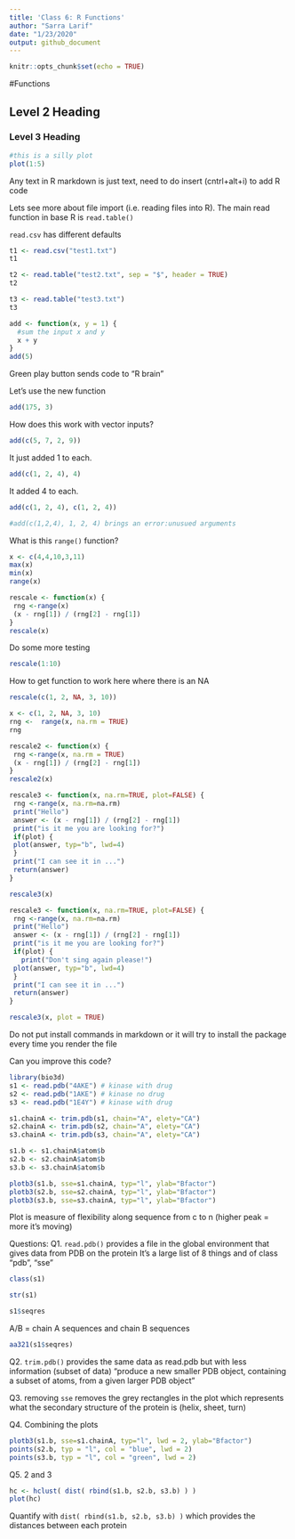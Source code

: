 ```yaml
---
title: 'Class 6: R Functions'
author: "Sarra Larif"
date: "1/23/2020"
output: github_document
---
```


```r
knitr::opts_chunk$set(echo = TRUE)
```

#Functions

## Level 2 Heading

### Level 3 Heading

```r
#this is a silly plot
plot(1:5)
```
Any text in R markdown is just text, need to do insert (cntrl+alt+i) to add R code

Lets see more about file import (i.e. reading files into R). The main read function in base R is `read.table()`

`read.csv` has different defaults 

```r
t1 <- read.csv("test1.txt")
t1
```

```r
t2 <- read.table("test2.txt", sep = "$", header = TRUE)
t2
```

```r
t3 <- read.table("test3.txt")
t3
```

```r
add <- function(x, y = 1) {
  #sum the input x and y
  x + y
}
add(5)
```
Green play button sends code to "R brain"

Let's use the new function
```r
add(175, 3)
```

How does this work with vector inputs?
```r
add(c(5, 7, 2, 9))
```
It just added 1 to each.

```r
add(c(1, 2, 4), 4)
```
It added 4 to each. 

```r
add(c(1, 2, 4), c(1, 2, 4))
```

```r
#add(c(1,2,4), 1, 2, 4) brings an error:unusued arguments
```

What is this `range()` function?
```r
x <- c(4,4,10,3,11)
max(x)
min(x)
range(x)
```

```r
rescale <- function(x) {
 rng <-range(x)
 (x - rng[1]) / (rng[2] - rng[1])
}
rescale(x)
```

Do some more testing
```r
rescale(1:10)
```

How to get function to work here where there is an NA
```r
rescale(c(1, 2, NA, 3, 10))
```
```r
x <- c(1, 2, NA, 3, 10)
rng <-  range(x, na.rm = TRUE)
rng
```
```r
rescale2 <- function(x) {
 rng <-range(x, na.rm = TRUE)
 (x - rng[1]) / (rng[2] - rng[1])
}
rescale2(x)
```

```r
rescale3 <- function(x, na.rm=TRUE, plot=FALSE) {
 rng <-range(x, na.rm=na.rm)
 print("Hello")
 answer <- (x - rng[1]) / (rng[2] - rng[1])
 print("is it me you are looking for?")
 if(plot) {
 plot(answer, typ="b", lwd=4)
 }
 print("I can see it in ...")
 return(answer)
}

rescale3(x)
```

```r
rescale3 <- function(x, na.rm=TRUE, plot=FALSE) {
 rng <-range(x, na.rm=na.rm)
 print("Hello")
 answer <- (x - rng[1]) / (rng[2] - rng[1])
 print("is it me you are looking for?")
 if(plot) {
   print("Don't sing again please!")
 plot(answer, typ="b", lwd=4)
 }
 print("I can see it in ...")
 return(answer)
}

rescale3(x, plot = TRUE)
```

Do not put install commands in markdown or it will try to install the package every time you render the file

Can you improve this code?
```r
library(bio3d)
s1 <- read.pdb("4AKE") # kinase with drug
s2 <- read.pdb("1AKE") # kinase no drug
s3 <- read.pdb("1E4Y") # kinase with drug

s1.chainA <- trim.pdb(s1, chain="A", elety="CA")
s2.chainA <- trim.pdb(s2, chain="A", elety="CA")
s3.chainA <- trim.pdb(s3, chain="A", elety="CA")

s1.b <- s1.chainA$atom$b
s2.b <- s2.chainA$atom$b
s3.b <- s3.chainA$atom$b

plotb3(s1.b, sse=s1.chainA, typ="l", ylab="Bfactor")
plotb3(s2.b, sse=s2.chainA, typ="l", ylab="Bfactor")
plotb3(s3.b, sse=s3.chainA, typ="l", ylab="Bfactor")
```
Plot is measure of flexibility along sequence from c to n (higher peak = more it's moving)

Questions: 
Q1. `read.pdb()` provides a file in the global environment that gives data from PDB on the protein
It's a large list of 8 things and of class "pdb", "sse"
```r
class(s1)

str(s1)
```

```r
s1$seqres
```
A/B = chain A sequences and chain B sequences 

```r
aa321(s1$seqres)
```

Q2. `trim.pdb()` provides the same data as read.pdb but with less information (subset of data)
"produce a new smaller PDB object, containing a subset of atoms, from a given larger PDB object"

Q3. removing `sse` removes the grey rectangles in the plot which represents what the secondary structure of the protein is (helix, sheet, turn)

Q4. Combining the plots
```r
plotb3(s1.b, sse=s1.chainA, typ="l", lwd = 2, ylab="Bfactor")
points(s2.b, typ = "l", col = "blue", lwd = 2)
points(s3.b, typ = "l", col = "green", lwd = 2)
```

Q5. 2 and 3
```r
hc <- hclust( dist( rbind(s1.b, s2.b, s3.b) ) )
plot(hc)
```
Quantify with `dist( rbind(s1.b, s2.b, s3.b) )` which provides the distances between each protein